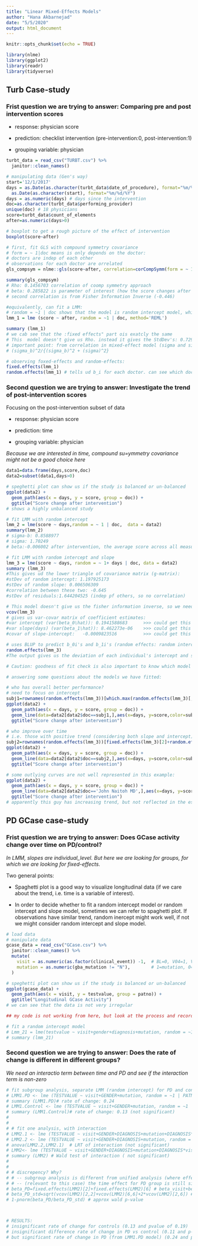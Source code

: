 ```yaml
---
title: "Linear Mixed-Effects Models"
author: "Hana Akbarnejad"
date: "5/5/2020"
output: html_document
---
```


```r
knitr::opts_chunk$set(echo = TRUE)

library(nlme)
library(ggplot2)
library(readr)
library(tidyverse)
```

## Turb Case-study

### Frist question we are trying to answer: Comparing pre and post intervention scores

* response: physician score

* prediction: checklist intervention (pre-intervention:0, post-intervention:1)

* grouping variable: physician

```r
turbt_data = read_csv("TURBT.csv") %>% 
  janitor::clean_names()

# manipulating data (Gen's way)
start='12/1/2017'
days = as.Date(as.character(turbt_data$date_of_procedure), format="%m/%d/%Y")-
  as.Date(as.character(start), format="%m/%d/%Y")
days = as.numeric(days) # days since the intervention
doc=as.character(turbt_data$performing_provider)
unique(doc) # 18 physicians
score=turbt_data$count_of_elements
after=as.numeric(days>0)
```

```r

# boxplot to get a rough picture of the effect of intervention
boxplot(score~after)

# first, fit GLS with compound symmetry covariance
# form = ~ 1|doc means is only depends on the doctor:
# doctors are indep of each other
# observations for each doctor are orrelated
gls_compsym = nlme::gls(score~after, correlation=corCompSymm(form = ~ 1|doc),  method="REML")

summary(gls_compsym)
# Rho: 0.1456703 correlation of coomp symmetry approach
# beta: 0.285822 is parameter of interest (how the score changes after vs before intervention): The average increase in score after intervention is 0.286 across all measurments of all doctors. However, the p-valus is 0.1842 > 0.05 which is not significant.
# second correlation is from Fisher Information Inverse (-0.446)

#equivalently, can fit a LMM:
# random = ~1 | doc shows that the model is random intercept model, which is equivalent to GLS with compound symmetry covariance
lmm_1 = lme (score ~ after, random = ~1 | doc, method='REML')

summary (lmm_1)
# we cab see that the :fixed effects" part ois exatcly the same
# This  model doesn't give us Rho. instead it gives the StdDev's: 0.7293101 is sigma_b and 1.766198 is sigma
# important point: from correlation in mixed-effect model (sigma and sigma_b), we can re-sonstruct correlation in marginal model (Rho):
# (sigma_b)^2/{(sigma_b)^2 + (sigma)^2}

# observing foxed-effects and random-effects:
fixed.effects(lmm_1)
random.effects(lmm_1) # tells ud b_i for each doctor. can see which doctors have higher and lower than average scores

```

### Second question we are trying to answer: Investigate the trend of post-intervention scores

Focusing on the post-intervention subset of data

* response: physician score

* prediction: time

* grouping variable: physician

*Because we are interested in time, compound su=ymmetry covariance might not be a good choice here*

```r

data1=data.frame(days,score,doc)
data2=subset(data1,days>0)

# speghetti plot can show us if the study is balanced or un-balanced
ggplot(data2) + 
  geom_path(aes(x = days, y = score, group = doc)) +
  ggtitle("Score change after intervention")
# shows a highly unbalanced study

# fit LMM with random intercept
lmm_2 = lme(score ~ days,random = ~ 1 | doc,  data = data2)
summary(lmm_2)
# sigma-b: 0.8588977
# sigma: 1.70249
# beta:-0.006002 after intervention, the average score across all measurements of all physicians, has decreased by 0.006, and the effect is significant (pvalue 0.0095 < 0.05)

# fit LMM with random intercept and slope
lmm_3 = lme(score ~ days, random = ~ 1+ days | doc, data = data2)
summary (lmm_3) 
#This gives ud the lower triangle of covariance matrix (g-matrix):
#stDev of random intercept: 1.197925173 
#stDev of random slope: 0.006506309
#correlation between these two: -0.645
#stDev of residuals:1.644204525 (indep pf others, so no correlation)

# This model doesn't give us the fisher information inverse, so we need to derive it ourself
vcov(lmm_3)
# gives us var-covar matrix of coefficient estimates:
#var intercept (var(beta_0\hat)): 0.1941588683      >>> could get this from Std.Error in fixed-effects: (0.4406346)^2
#var slope(days) (var(beta_1\hat)): 8.462273e-06    >>> could get this from Std.Error in fixed-effects: (0.0029090)^2
#covar of slope-intercept:   -0.0009823516          >>> could get this from  Correlation of days in fixed-effects: -0.766

# uses BLUP to predict b_0i's and b_1i's (random effects: random intercepts and random slopes):
random.effects(lmm_3) 
#The output gives us the deviation of each individual's intercept and slope from the global average intercept and slope that we had obtained in the fixed-effects part

# Caution: goodness of fit check is also important to know which model is the best, but not covered here
```

```r
# answering some questions about the models we have fitted:

# who has overall better performance? 
# need to focus on intercept
subj1=rownames(random.effects(lmm_3))[which.max(random.effects(lmm_3)[,1])]
ggplot(data2) + 
  geom_path(aes(x = days, y = score, group = doc)) +
  geom_line(data=data2[data2$doc==subj1,],aes(x=days, y=score,color=subj1))+
  ggtitle("Score change after intervention")

# who improve over time
# i.e. those with positive trend (considering both slope and intercept)
subj2=rownames(random.effects(lmm_3))[fixed.effects(lmm_3)[2]+random.effects(lmm_3)[,2]>0]
ggplot(data2) + 
  geom_path(aes(x = days, y = score, group = doc)) +
  geom_line(data=data2[data2$doc==subj2,],aes(x=days, y=score,color=subj2))+
  ggtitle("Score change after intervention")

# some outlying curves are not well represented in this example:
ggplot(data2) + 
  geom_path(aes(x = days, y = score, group = doc)) +
  geom_line(data=data2[data2$doc=='John Naitoh MD',],aes(x=days, y=score,color="John Naitoh MD"))+
  ggtitle("Score change after intervention")
# apparently this guy has increasing trend, but not reflected in the estimated parameters (due to model restriction)
```

## PD GCase case-study

### Frist question we are trying to answer: Does GCase activity change over time on PD/control?

*In LMM, slopes are individual_level. But here we are looking for groups, for which we are looking for fixed-effects.*

Two general points:

* Spaghetti plot is a good way to visualize longitudinal data (if we care about the trend, i.e. time is a variable of interest).

* In order to decide whether to fit a random intercept model or random intercept and slope model, sometimes we can refer to spaghetti plot. If observations have similar trend, random inercept might work well, if not we might consider random intercept and slope model.

```r

# load data
# manipulate data
gcase_data = read_csv("GCase.csv") %>% 
  janitor::clean_names() %>% 
  mutate(
    visit = as.numeric(as.factor(clinical_event)) -1,  # BL=0, V04=1, V06=2, V08=3 (add -1 because we need it to start from zero so that the intercept is interpretable)
    mutation = as.numeric(gba_mutation != "N"),        # 1=mutation, 0=no
  )

# speghetti plot can show us if the study is balanced or un-balanced
ggplot(gcase_data) + 
  geom_path(aes(x = visit, y = testvalue, group = patno)) +
  ggtitle("Longitudinal GCase Activity")
# we can see that the data is not very irregular

## my code is not working from here, but look at the process and recording for interpretations:

# fit a random intercept model
# Lmm_21 = lme(testvalue ~ visit+gender+diagnosis+mutation, random = ~1 | patno,  data = gcase_data, method='REML') 
# summary (lmm_21)
```

### Second question we are trying to answer: Does the rate of change is different in different groups?

*We need an interactio term between time and PD and see if the interaction term is non-zero*

```r

# fit subgroup analysis, separate LMM (random intercept) for PD and control
# LMM1.PD <- lme (TESTVALUE ~ visit+GENDER+mutation, random = ~1 | PATNO,  data = GCase.data, subset=DIAGNOSIS=="PD", method='REML') 
# summary (LMM1.PD)# rate of change: 0.24
# LMM1.Control <- lme (TESTVALUE ~ visit+GENDER+mutation, random = ~1 | PATNO,  data = GCase.data, subset=DIAGNOSIS=="Control", method='REML') 
# summary (LMM1.Control)# rate of change: 0.13 (not significant)
# 
# 
# # fit one analysis, with interaction
# LMM2.1 <- lme (TESTVALUE ~ visit+GENDER+DIAGNOSIS+mutation+DIAGNOSIS*visit, random = ~1 | PATNO,  data = GCase.data, method='ML') # do NOT use REML for likelihood ratio
# LMM2.2 <- lme (TESTVALUE ~ visit+GENDER+DIAGNOSIS+mutation, random = ~1 | PATNO,  data = GCase.data, method='ML')
# anova(LMM2.2,LMM2.1)  # LRT of interaction (not significant)
# LMM2<- lme (TESTVALUE ~ visit+GENDER+DIAGNOSIS+mutation+DIAGNOSIS*visit, random = ~1 | PATNO,  data = GCase.data, method='REML') 
# summary (LMM2) # Wald test of interaction ( not significant)
# 
# 
# # discrepency? Why? 
# # -- subgroup analysis is different from unified analysis (where effect sizes in other variables are enforced to be the same)
# # -- (relevant to this case) the time effect for PD group is still significant in the unified model
# beta_PD=fixed.effects(LMM2)[2]+fixed.effects(LMM2)[6] # beta_visit+beta_visit*diagPD
# beta_PD_std=sqrt(vcov(LMM2)[2,2]+vcov(LMM2)[6,6]+2*vcov(LMM2)[2,6]) # std(beta_visit+beta_visit*diagPD)
# 1-pnorm(beta_PD/beta_PD_std) # approx wald p-value



# RESULTS:
# insignificant rate of change for controls (0.13 and pvalue of 0.19)
# insignificant difference rate of change in PD vs control (0.11 and p-val of 0.336)
# but significant rate of change in PD (from LMM1.PD model) (0.24 and p-val of 0.0001) We could obtain it from 0.13 + 0.11

```

